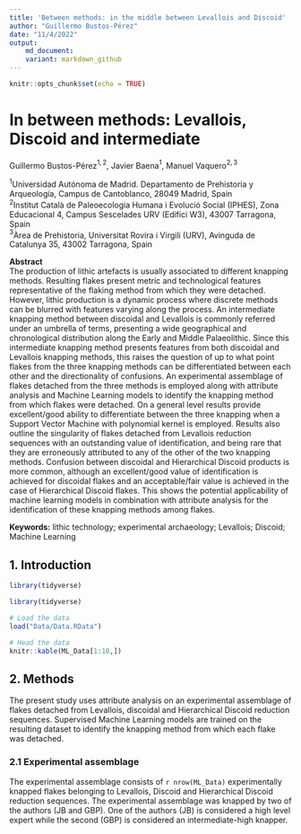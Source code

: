```yaml
---
title: 'Between methods: in the middle between Levallois and Discoid'
author: "Guillermo Bustos-Pérez"
date: "11/4/2022"
output: 
    md_document:
    variant: markdown_github
---
```


```r
knitr::opts_chunk$set(echo = TRUE)
```

# In between methods: Levallois, Discoid and intermediate      

Guillermo Bustos-Pérez$^{1,2}$, Javier Baena$^{1}$, Manuel Vaquero$^{2,3}$   

$^1$Universidad Autónoma de Madrid. Departamento de Prehistoria y Arqueología, Campus de Cantoblanco, 28049 Madrid, Spain    
$^2$Institut Català de Paleoecologia Humana i Evolució Social (IPHES), Zona Educacional 4, Campus Sescelades URV (Edifici W3), 43007 Tarragona, Spain   
$^3$Àrea de Prehistoria, Universitat Rovira i Virgili (URV), Avinguda de Catalunya 35, 43002 Tarragona, Spain    

**Abstract**   
  The production of lithic artefacts is usually associated to different knapping methods. Resulting flakes present metric and technological features representative of the flaking method from which they were detached. However, lithic production is a dynamic process where discrete methods can be blurred with features varying along the process. An intermediate knapping method between discoidal and Levallois is commonly referred under an umbrella of terms, presenting a wide geographical and chronological distribution along the Early and Middle Palaeolithic. Since this intermediate knapping method presents features from both discoidal and Levallois knapping methods, this raises the question of up to what point flakes from the three knapping methods can be differentiated between each other and the directionality of confusions. An experimental assemblage of flakes detached from the three methods is employed along with attribute analysis and Machine Learning models to identify the knapping method from which flakes were detached. On a general level results provide excellent/good ability to differentiate between the three knapping when a Support Vector Machine with polynomial kernel is employed. Results also outline the singularity of flakes detached from Levallois reduction sequences with an outstanding value of identification, and being rare that they are erroneously attributed to any of the other of the two knapping methods. Confusion between discoidal and Hierarchical Discoid products is more common, although an excellent/good value of identification is achieved for discoidal flakes and an acceptable/fair value is achieved in the case of Hierarchical Discoid flakes. This shows the potential applicability of machine learning models in combination with attribute analysis for the identification of these knapping methods among flakes.    
  
**Keywords:** lithic technology; experimental archaeology; Levallois; Discoid; Machine Learning
  
## 1. Introduction  


```r
library(tidyverse)
```
```r
library(tidyverse)
```



```r
# Load the data
load("Data/Data.RData")
```
```r
# Head the data
knitr::kable(ML_Data[1:10,])
```


## 2. Methods   

  The present study uses attribute analysis on an experimental assemblage of flakes detached from Levallois, discoidal and Hierarchical Discoid reduction sequences. Supervised Machine Learning models are trained on the resulting dataset to identify the knapping method from which each flake was detached.   

### 2.1 Experimental assemblage    

  The experimental assemblage consists of `r nrow(ML_Data)` experimentally knapped flakes belonging to Levallois, Discoid and Hierarchical Discoid reduction sequences. The experimental assemblage was knapped by two of the authors (JB and GBP). One of the authors (JB) is considered a high level expert while the second (GBP) is considered an intermediate-high knapper.   
